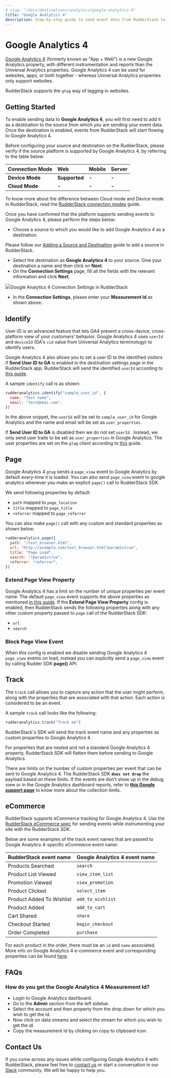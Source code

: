 ```yaml
---
# slug: "/docs/destinations/analytics/google-analytics-4"
title: "Google Analytics 4"
description: Step-by-step guide to send event data from RudderStack to Google Analytics 4.
---
```


# Google Analytics 4

[Google Analytics 4](https://analytics.google.com/) \(formerly known as "App + Web"\) is a new Google Analytics property, with different instrumentation and reports than the Universal Analytics properties. Google Analytics 4 can be used for websites, apps, or both together - whereas Universal Analytics properties only support websites.

RudderStack supports the `gtag` way of tagging in websites.

## Getting Started

To enable sending data to **Google Analytics 4**, you will first need to add it as a destination to the source from which you are sending your event data. Once the destination is enabled, events from RudderStack will start flowing to Google Analytics 4.

Before configuring your source and destination on the RudderStack, please verify if the source platform is supported by Google Analytics 4, by referring to the table below:

| **Connection Mode** | Web           | Mobile | Server |
| :------------------ | :------------ | :----- | :----- |
| **Device Mode**     | **Supported** | **-**  | **-**  |
| **Cloud Mode**      | **-**         | **-**  | **-**  |

<div class="infoBlock">

To know more about the difference between Cloud mode and Device mode in RudderStack, read the <a href="https://rudderstack.com/docs/connections/rudderstack-connection-modes/">RudderStack connection modes</a> guide.

</div>

Once you have confirmed that the platform supports sending events to Google Analytics 4, please perform the steps below:

- Choose a source to which you would like to add Google Analytics 4 as a destination.

<div class="infoBlock">

Please follow our <a href="https://rudderstack.com/docs/connections/adding-source-and-destination-rudderstack/">Adding a Source and Destination</a> guide to add a source in RudderStack.

</div>

- Select the destination as **Google Analytics 4** to your source. Give your destination a name and then click on **Next**.
- On the **Connection Settings** page, fill all the fields with the relevant information and click **Next**.

<img src="../../assets/ga4.png" /><span class="imageTitle">Google Analytics 4 Connection Settings in RudderStack</span>

- In the **Connection Settings**, please enter your **Measurement Id** as shown above.

## Identify

User-ID is an advanced feature that lets GA4 present a cross-device, cross-platform view of your customers' behavior. Google Analytics 4 uses `userId` and `deviceId` \(GA's `cid` value from Universal Analytics terminology\) to identify users.

Google Analytics 4 also allows you to set a user ID to the identified visitors if **Send User ID to GA** is enabled in the destination settings page in the RudderStack app. RudderStack will send the identified `userId` according to [this guide](https://developers.google.com/analytics/devguides/collection/ga4/cookies-user-id#set_user_id).

A sample `identify` call is as shown:

```javascript
rudderanalytics.identify("sample_user_id", {
  name: "Test name",
  email: "test@emai.com",
})
```

In the above snippet, the `userId` will be set to `sample_user_id` for Google Analytics and the name and email will be set as `user_properties`.

If **Send User ID to GA** is disabled then we do not set `userId` . Instead, we only send user traits to be set as `user_properties` in Google Analytics. The user properties are set on the `gtag` client according to [this](https://developers.google.com/analytics/devguides/collection/ga4/user-properties) guide.

## Page

Google Analytics 4 `gtag` sends a `page_view` event to Google Analytics by default every-time it is loaded. You can also send `page_view` event to google analytics whenever you make an explicit `page()` call to RudderStack SDK.

We send following properties by default:

- `path` mapped to `page_location`
- `title` mapped to `page_title`
- `referrer` mapped to `page_referrer`

You can also make `page()` call with any custom and standard properties as shown below:

```javascript
rudderanalytics.page({
  path: "/test_browser.html",
  url: "http://example.com/test_browser.html?param1=true",
  title: "Page Load",
  search: "?param1=true",
  referrer: "referrer",
})
```

### Extend Page View Property

Google Analytics 4 has a limit on the number of unique properties per event name. The default `page_view` event supports the above properties as mentioned [in this guide](https://support.google.com/analytics/answer/9234069?hl=en&ref_topic=6317484). If the **Extend Page View Property** config is enabled, then RudderStack sends the following properties along with any other custom property passed to `page` call of the RudderStack SDK:

- `url`
- `search`

### Block Page View Event

When this config is enabled we disable sending Google Analytics 4 `page_view` events on load, instead you can explicitly send a `page_view` event by calling Rudder SDK **page\(\)** API.

## Track

The `track` call allows you to capture any action that the user might perform, along with the properties that are associated with that action. Each action is considered to be an event.

A sample `track` call looks like the following:

```javascript
rudderanalytics.track("Track me")
```

RudderStack's SDK will send the track event name and any properties as custom properties to Google Analytics 4.

<div class="infoBlock">

For properties that are nested and not a standard Google Analytics 4 property, RudderStack SDK will flatten them before sending to Google Analytics.

</div>

<div class="infoBlock">

There are limits on the number of custom properties per event that can be sent to Google Analytics 4. The RudderStack SDK <code class="inline-code">**does not drop**</code> the payload based on these limits. If the events are don't show up in the debug view or in the Google Analytics dashboard reports, refer to <a href="https://support.google.com/analytics/answer/9267744?hl=en">**this Google support page**</a> to know more about the collection limits.
</div>

## eCommerce

RudderStack supports eCommerce tracking for Google Analytics 4. Use the [RudderStack eCommerce spec](https://rudderstack.com/docs/rudderstack-api/api-specification/rudderstack-ecommerce-events-specification/) for sending events while instrumenting your site with the RudderStack SDK.

Below are some examples of the track event names that are passed to Google Analytics 4-specific eCommerce event name:

| RudderStack event name    | Google Analytics 4 event name |
| :------------------------ | :---------------------------- |
| Products Searched         | `search`                      |
| Product List Viewed       | `view_item_list`              |
| Promotion Viewed          | `view_promotion`              |
| Product Clicked           | `select_item`                 |
| Product Added To Wishlist | `add_to_wishlist`             |
| Product Added             | `add_to_cart`                 |
| Cart Shared               | `share`                       |
| Checkout Started          | `begin_checkout`              |
| Order Completed           | `purchase`                    |

<div class="infoBlock">

For each product in the order, there must be an <code class="inline-code">id</code> and <code class="inline-code">name</code> associated. More info on Google Analytics 4 e-commerce event and corresponding properties can be found <a href="https://developers.google.com/gtagjs/reference/ga4-events#view_item_list">here</a>.

</div>

## FAQs

### **How do you get the Google Analytics 4 Measurement Id?**

- Login to Google Analytics dashboard.
- Go to the **Admin** section from the left sidebar.
- Select the account and then property from the drop down for which you wish to get the id.
- Now click on data streams and select the stream for which you wish to get the id.
- Copy the measurement id by clicking on copy to clipboard icon.

## Contact Us

If you come across any issues while configuring Google Analytics 4 with RudderStack, please feel free to [contact us](mailto:%20docs@rudderstack.com) or start a conversation in our [Slack](https://rudderstack.com/join-rudderstack-slack-community) community. We will be happy to help you.
